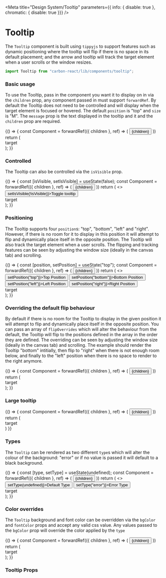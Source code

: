 
<Meta
  title="Design System/Tooltip"
  parameters={{ info: { disable: true }, chromatic: { disable: true }}}
/>

# Tooltip

The `Tooltip` component is built using `tippyjs` to support features such as dynamic positioning where the tooltip will 
flip if there is no space in its default placement; and the arrow and tooltip will track the target element when a user scrolls 
or the window resizes.

```jsx
import Tooltip from "carbon-react/lib/components/tooltip";
```

### Basic usage
To use the Tooltip, pass in the component you want it to display on in via the `children` prop, any component passed in
must support `forwardRef`. By default the Tooltip does not need to be controlled and will display when the target element
is focused or hovered. The default `position` is "top" and `size` is "M". The `message` prop is the text displayed in the
tooltip and it and the `children` prop are required.

<Preview>
  <Story name="default">
    {() => {
      const Component = forwardRef(({ children }, ref) => (
        <button
          tabIndex="0"
          style={{
            backgroundColor: "#00815D",
            color: "white",
            cursor: "pointer",
            border: "none",
            padding: "8px"
          }}
          ref={ref}
        >
          {children}
        </button>
      ))
      return (
        <div style={{ padding: "60px" }}>
          <Tooltip message="I am a tooltip!">
            <Component>target</Component>
          </Tooltip>
        </div>
      );
    }}
  </Story>
</Preview>

### Controlled
The Tooltip can also be controlled via the `isVisible` prop.

<Preview>
  <Story name="controlled">
    {() => {
      const [isVisible, setIsVisible] = useState(false);
      const Component = forwardRef(({ children }, ref) => (
        <button
          tabIndex="0"
          style={{
            backgroundColor: "#00815D",
            color: "white",
            cursor: "pointer",
            border: "none",
            padding: "8px"
          }}
          ref={ref}
        >
          {children}
        </button>
      ))
      return (
        <>
          <div style={{display:"flex"}}>
            <Button onClick={() => setIsVisible(!isVisible)}>Toggle tooltip</Button>
          </div>
          <div style={{ padding: "60px" }}>
            <Tooltip message="I am a tooltip!" isVisible={isVisible}>
              <Component>target</Component>
            </Tooltip>
          </div>
        </>
      );
    }}
  </Story>
</Preview>

### Positioning
The Tooltip supports four `position`s: "top", "bottom", "left" and "right". However, if there is no room for it to display 
in this position it will attempt to flip and dynamically place itself in the opposite position. The Tooltip will also track 
the target element when a user scrolls. The flipping and tracking features can be seen by adjusting the window size 
(ideally in the canvas tab) and scrolling.

<Preview>
  <Story name="positioning">
    {() => {
      const [position, setPosition] = useState("top");
      const Component = forwardRef(({ children }, ref) => (
        <button
          tabIndex="0"
          style={{
            backgroundColor: "#00815D",
            color: "white",
            cursor: "pointer",
            border: "none",
            padding: "8px"
          }}
          ref={ref}
        >
          {children}
        </button>
      ))
      return (
        <>
          <div style={{ display:"flex" }}>
            <Button onClick={() => setPosition("top")}>Top Position</Button>
            <Button onClick={() => setPosition("bottom")}>Bottom Position</Button>
            <Button onClick={() => setPosition("left")}>Left Position</Button>
            <Button onClick={() => setPosition("right")}>Right Position</Button>
          </div>
          <div style={{ padding: "60px 60px 60px 160px" }}>
            <Tooltip message="I am a tooltip!" isVisible position={position}>
              <Component>target</Component>
            </Tooltip>
          </div>
        </>
      );
    }}
  </Story>
</Preview>

### Overriding the default flip behaviour
By default if there is no room for the Tooltip to display in the given position it will attempt to flip and dynamically 
place itself in the opposite position. You can pass an array of `flipOverrides` which will alter the behaviour from the 
default, the Tooltip will flip to the positions defined in the array in the order they are defined. The overriding
can be seen by adjusting the window size (ideally in the canvas tab) and scrolling. The example should render the 
Tooltip "bottom" intitially, then flip to "right" when there is not enough room below, and finally to the "left" position 
when there is no space to render to the right anymore.

<Preview>
  <Story name="flip behaviour overrides">
    {() => {
      const Component = forwardRef(({ children }, ref) => (
        <button
          tabIndex="0"
          style={{
            backgroundColor: "#00815D",
            color: "white",
            cursor: "pointer",
            border: "none",
            padding: "8px"
          }}
          ref={ref}
        >
          {children}
        </button>
      ))
      return (
        <div style={{ padding: "60px 0px 60px 250px" }}>
          <Tooltip message="I am a tooltip!" isVisible position="bottom" flipOverrides={["right", "left"]}>
            <Component>target</Component>
          </Tooltip>
        </div>
      );
    }}
  </Story>
</Preview>

### Large tooltip
<Preview>
  <Story name="large tooltip">
    {() => {
      const Component = forwardRef(({ children }, ref) => (
        <button
          tabIndex="0"
          style={{
            backgroundColor: "#00815D",
            color: "white",
            cursor: "pointer",
            border: "none",
            padding: "8px"
          }}
          ref={ref}
        >
          {children}
        </button>
      ))
      return (
        <div style={{ padding: "60px" }}>
          <Tooltip message="I am a tooltip!" size="large">
            <Component>target</Component>
          </Tooltip>
        </div>
      )
    }}
  </Story>
</Preview>

### Types
The `Tooltip` can be rendered as two different `type`s which will alter the colour of the background: "error" 
or if no value is passed it will default to a black background.

<Preview>
  <Story name="types">
     {() => {
      const [type, setType] = useState(undefined);
      const Component = forwardRef(({ children }, ref) => (
        <button
          tabIndex="0"
          style={{
            backgroundColor: "#00815D",
            color: "white",
            cursor: "pointer",
            border: "none",
            padding: "8px"
          }}
          ref={ref}
        >
          {children}
        </button>
      ))
      return (
        <>
          <div style={{display:"flex"}}>
            <Button onClick={() => setType(undefined)}>Default Type</Button>
            <Button onClick={() => setType("error")}>Error Type</Button>
          </div>
          <div style={{ padding: "60px" }}>
            <Tooltip message="I am a tooltip!" type={type}>
              <Component>target</Component>
            </Tooltip>
          </div>
        </>
      );
    }}
  </Story>
</Preview>

### Color overrides
The `Tooltip` background and font color can be overridden via the `bgColor` and `fontColor` props and accept any valid 
css value. Any values passed to the `bgColor` prop will override the color applied by the `type`

<Preview>
  <Story name="color overrides">
     {() => {
      const Component = forwardRef(({ children }, ref) => (
        <button
          tabIndex="0"
          style={{
            backgroundColor: "#00815D",
            color: "white",
            cursor: "pointer",
            border: "none",
            padding: "8px"
          }}
          ref={ref}
        >
          {children}
        </button>
      ))
      return (
        <div style={{ padding: "60px" }}>
          <Tooltip message="I am a tooltip!" bgColor="lightblue" fontColor="black">
            <Component>target</Component>
          </Tooltip>
        </div>
      );
    }}
  </Story>
</Preview>

### Tooltip Props

<Props of={Tooltip} />
